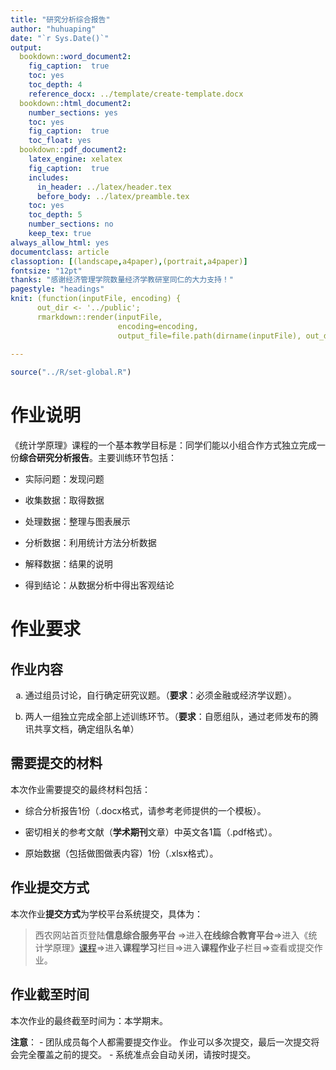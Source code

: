 ```yaml
---
title: "研究分析综合报告"
author: "huhuaping"
date: "`r Sys.Date()`"
output: 
  bookdown::word_document2: 
    fig_caption:  true
    toc: yes
    toc_depth: 4
    reference_docx: ../template/create-template.docx
  bookdown::html_document2:
    number_sections: yes
    toc: yes
    fig_caption:  true
    toc_float: yes
  bookdown::pdf_document2:
    latex_engine: xelatex
    fig_caption:  true
    includes:
      in_header: ../latex/header.tex
      before_body: ../latex/preamble.tex
    toc: yes
    toc_depth: 5
    number_sections: no
    keep_tex: true
always_allow_html: yes
documentclass: article
classoption: [(landscape,a4paper),(portrait,a4paper)]
fontsize: "12pt"
thanks: "感谢经济管理学院数量经济学教研室同仁的大力支持！"
pagestyle: "headings"
knit: (function(inputFile, encoding) { 
      out_dir <- '../public';
      rmarkdown::render(inputFile,
                        encoding=encoding, 
                        output_file=file.path(dirname(inputFile), out_dir, 'lab-exercise-06-reporter.docx')) })
         
---
```


```r
source("../R/set-global.R")
```


# 作业说明

《统计学原理》课程的一个基本教学目标是：同学们能以小组合作方式独立完成一份**综合研究分析报告**。主要训练环节包括：

- 实际问题：发现问题

- 收集数据：取得数据

- 处理数据：整理与图表展示 

- 分析数据：利用统计方法分析数据

- 解释数据：结果的说明

- 得到结论：从数据分析中得出客观结论


# 作业要求

## 作业内容

a. 通过组员讨论，自行确定研究议题。（**要求**：必须金融或经济学议题）。

b. 两人一组独立完成全部上述训练环节。（**要求**：自愿组队，通过老师发布的腾讯共享文档，确定组队名单）


## 需要提交的材料

本次作业需要提交的最终材料包括：

- 综合分析报告1份（.docx格式，请参考老师提供的一个模板）。

- 密切相关的参考文献（**学术期刊**文章）中英文各1篇（.pdf格式）。

- 原始数据（包括做图做表内容）1份（.xlsx格式）。

## 作业提交方式

本次作业**提交方式**为学校平台系统提交，具体为：

> 西农网站首页登陆**信息综合服务平台** $\Rightarrow$进入**在线综合教育平台**$\Rightarrow$进入《统计学原理》[课程](https://eol.nwafu.edu.cn/meol/jpk/course/layout/newpage/index.jsp?courseId=42427)$\Rightarrow$进入**课程学习**栏目$\Rightarrow$进入**课程作业**子栏目$\Rightarrow$查看或提交作业。

## 作业截至时间

本次作业的最终截至时间为：本学期末。

**注意**：
- 团队成员每个人都需要提交作业。
  作业可以多次提交，最后一次提交将会完全覆盖之前的提交。
- 系统准点会自动关闭，请按时提交。



